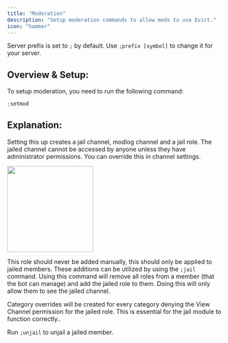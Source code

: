 ```yaml
---
title: "Moderation"
description: "Setup moderation commands to allow mods to use Evict."
icon: "hammer"
---
```


<Info>Server prefix is set to `;` by default. Use `;prefix [symbol]` to change it for your server.</Info>

## Overview & Setup:

To setup moderation, you need to run the following command:

```py
;setmod
```

## Explanation:

Setting this up creates a jail channel, modlog channel and a jail role. The jailed channel cannot be accessed by anyone unless they have administrator permissions. You can override this in channel settings.

<img height="200" src="/images/moderation/CJ4teg.png" />

This role should never be added manually, this should only be applied to jailed members. These additions can be utilized by using the ``;jail`` command. Using this command will remove all roles from a member (that the bot can manage) and add the jailed role to them. Doing this will only allow them to see the jailed channel.

<Info>Category overrides will be created for every category denying the View Channel permission for the jailed role. This is essential for the jail module to function correctly..</Info>

Run ``;unjail`` to unjail a jailed member.